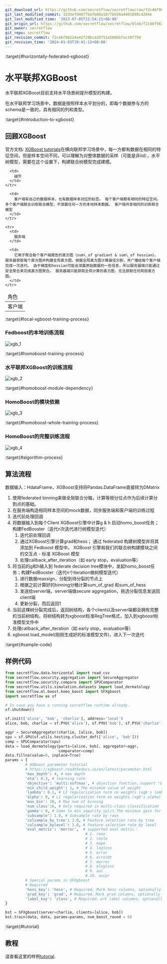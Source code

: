 ```yaml
---
git_download_url: https://github.com/secretflow/secretflow/raw/f2c46f98224a42f29bca20751a569bbfac39f750/docs/user_guide/federated_learning/horizontal_federated_learning/tree.md
git_last_modified_commit: 32d3efd407fb47b88a1077b939a4401898c4204e
git_last_modified_time: '2023-07-05T22:54:21+08:00'
git_origin_url: https://github.com/secretflow/secretflow/blob/f2c46f98224a42f29bca20751a569bbfac39f750/docs/user_guide/federated_learning/horizontal_federated_learning/tree.md
git_owner: secretflow
git_repo: secretflow
git_revision_commit: f2c46f98224a42f29bca20751a569bbfac39f750
git_revision_time: '2024-01-03T19:41:12+08:00'
---
```


:target{#horizontally-federated-xgboost}

# 水平联邦XGBoost

水平联邦XGBoost目前支持水平场景树提升模型的构建。

在水平联邦学习场景中，数据是按照样本水平划分的，即每个数据参与方的schema是一致的，具有相同的列和类型。

:target{#introduction-to-xgboost}

## 回顾XGBoost

官方文档: [XGBoost tutorials](https://xgboost.readthedocs.io/en/latest/tutorials/index.html)在横向联邦学习场景中，每一方都有数据在相同的特征空间，但是样本空间不同，可以理解为对整体数据的采样（可能是非iid），水平树模型，需要在这个设置下，构建联合树模型完成建模。

<table>
  <thead>
    <tr>
      <td>
        角色
      </td>

      <td>
        细节
      </td>
    </tr>
  </thead>

  <tbody>
    <tr>
      <td>
        客户端
      </td>

      <td>
        客户端有自己的数据样本，也有数据样本对应的标签。 每个客户端都有相同的特征空间。 多个客户端联合训练联合模型，不泄露任何一方的本地样本数据。 客户端共享相同的训练联合模型
      </td>
    </tr>

    <tr>
      <td>
        服务端
      </td>

      <td>
        它用于聚合每个客户端报告的直方图（sum\_of gradiant & sum\_of hessian）。 服务器获取每个直方图并构建全局直方图，根据全局直方图计算最佳分割，并广播给每个客户端完成一次迭代。 由于梯度和hessian可能会泄露原始数据的一些信息，所以服务器端只能通过安全聚合来完成直方图聚合。 服务器端只能获取全局计算的直方图，无法获取任何局部直方图。
      </td>
    </tr>
  </tbody>
</table>

:target{#local-xgboost-training-process}

### Fedboost的本地训练流程

![xgb\_1](../../../_assets/xgb_1.png)

:target{#homoboost-training-process}

### 水平联邦XGBoost的训练流程

![xgb\_2](../../../_assets/xgb_2.png)

:target{#homoboost-module-dependency}

### HomoBoost的模块依赖

![xgb\_3](../../../_assets/xgb_3.png)

:target{#homoboost-whole-training-process}

### HomoBoost的完整训练流程

![xgb\_4](../../../_assets/xgb_4.png)

:target{#algorithm-process}

## 算法流程

数据输入：HdataFrame，XGBoost支持将Pandas.DataFrame直接转为DMatrix

1. 使用federated binning来做全局联合分箱，计算等频分位点作为后续计算分割点的基础。
2. 在服务端构造相同样本空间的mock数据，同步服务端和客户端的训练过程
3. 迭代前处理回调
4. 将数据输入到每个Client XGBoost引擎中计算g & h 启动homo\_boost任务； 构建FedBooster（迭代n次迭代进行树模型迭代）
   1. 迭代前处理回调
   2. 通过XGBoost引擎计算grad和hess； 通过 federated 构建树模型并将其添加到 Fedboost 模型中。 XGBoost 引擎和我们的联合树构建模块之间的交互点 - 标准 XGBoost 模型
   3. 处理callback\_after\_iteration（如 early stop，evaluation等）
5. 将当前的g和h输入到 federate decision tree模块中，发起homo\_boost任务；构建FedBooster（迭代n个iteration做树模型迭代）
   1. 进行数据reassign，分配到待分裂的节点上
   2. 根据之前计算好的binning分桶计算sum\_of\_grad 和sum\_of\_hess
   3. 发送给server端，server端做secure aggregation，挑选分裂信息发送回client端
   4. 更新分裂，而后返回1
6. 当前这棵树分裂完成后，返回树结构，各个client以及server端都会拥有完整的当前树结构，将树结构转为xgboost标准RegTree格式，加入到xgboost标准模型文件中
7. 处理callback\_after\_iteration（如 early stop，evaluation等）
8. xgboost.load\_model(刚刚生成好的标准模型文件)，进入下一次迭代

:target{#sample-code}

## 样例代码

```python
from secretflow.data.horizontal import read_csv
from secretflow.security.aggregation import SecureAggregator
from secretflow.security.compare import SPUComparator
from secretflow.utils.simulation.datasets import load_dermatology
from secretflow.ml.boost.homo_boost import SFXgboost
import secretflow as sf

# In case you have a running secretflow runtime already.
sf.shutdown()

sf.init(['alice', 'bob', 'charlie'], address='local')
alice, bob, charlie = sf.PYU('alice'), sf.PYU('bob'), sf.PYU('charlie')

aggr = SecureAggregator(charlie, [alice, bob])
spu = sf.SPU(sf.utils.testing.cluster_def(['alice', 'bob']))
comp = SPUComparator(spu)
data = load_dermatology(parts=[alice, bob], aggregator=aggr,
                        comparator=comp)
data.fillna(value=0, inplace=True)
params = {
         # XGBoost parameter tutorial
         # https://xgboost.readthedocs.io/en/latest/parameter.html
         'max_depth': 4, # max depth
         'eta': 0.3, # learning rate
         'objective': 'multi:softmax', # objection function，support "binary:logistic","reg:logistic","multi:softmax","multi:softprob","reg:squarederror"
         'min_child_weight': 1, # The minimum value of weight
         'lambda': 0.1, # L2 regularization term on weights (xgb's lambda)
         'alpha': 0, # L1 regularization term on weights (xgb's alpha)
         'max_bin': 10, # Max num of binning
         'num_class':6, # Only required in multi-class classification
         'gamma': 0, # Same to min_impurity_split,The minimux gain for a split
         'subsample': 1.0, # Subsample rate by rows
         'colsample_by_tree': 1.0, # Feature selection rate by tree
         'colsample_bylevel': 1.0, # Feature selection rate by level
         'eval_metric': 'merror',  # supported eval metric：
                                    # 1. rmse
                                    # 2. rmsle
                                    # 3. mape
                                    # 4. logloss
                                    # 5. error
                                    # 6. error@t
                                    # 7. merror
                                    # 8. mlogloss
                                    # 9. auc
                                    # 10. aucpr
         # Special params in SFXgboost
         # Required
         'hess_key': 'hess', # Required, Mark hess columns, optionally choosing a column name that is not in the data set
         'grad_key': 'grad', # Required，Mark grad columns, optionally choosing a column name that is not in the data set
         'label_key': 'class', # Required，ark label columns, optionally choosing a column name that is not in the data set
}

bst = SFXgboost(server=charlie, clients=[alice, bob])
bst.train(data, data, params=params, num_boost_round = 6)
```

:target{#tutorial}

## 教程

请查看这里的样例[tutorial](../../../tutorial/Federated_Xgboost.mdx).

